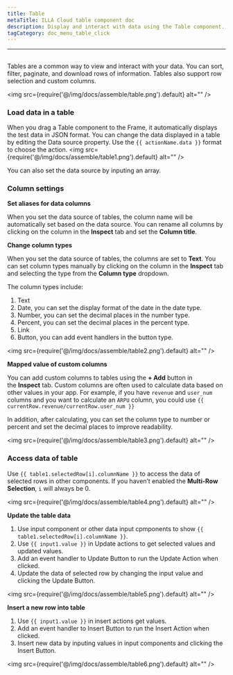 ```yaml
---
title: Table
metaTitle: ILLA Cloud table component doc
description: Display and interact with data using the Table component.
tagCategory: doc_menu_table_click
---
```

---

## <Heading hidden>Table</Heading>

Tables are a common way to view and interact with your data. You can sort, filter, paginate, and download rows of information. Tables also support row selection and custom columns.

<img
  src={require('@/img/docs/assemble/table.png').default}
  alt=""
/>

### Load data in a table

When you drag a Table component to the Frame, it automatically displays the test data in JSON format. You can change the data displayed in a table by editing the Data source property. Use the `{{ actionName.data }}` format to choose the action.
<img
  src={require('@/img/docs/assemble/table1.png').default}
  alt=""
/>

You can also set the data source by inputing an array.

### Column settings

**Set aliases for data columns**

When you set the data source of tables, the column name will be automatically set based on the data source. You can rename all columns by clicking on the column in the **Inspect** tab and set the **Column title**.

**Change column types**

When you set the data source of tables, the columns are set to **Text**. You can set column types manually by clicking on the column in the **Inspect** tab and selecting the type from the **Column type** dropdown.

The column types include:

1. Text
2. Date, you can set the display format of the date in the date type.
3. Number, you can set the decimal places in the number type.
4. Percent, you can set the decimal places in the percent type.
5. Link
6. Button, you can add event handlers in the button type.

<img
  src={require('@/img/docs/assemble/table2.png').default}
  alt=""
/>

**Mapped value of custom columns**

You can add custom columns to tables using the **+ Add** button in the **Inspect** tab. Custom columns are often used to calculate data based on other values in your app. For example, if you have `revenue` and `user_num` columns and you want to calculate an `ARPU` column, you could use `{{ currentRow.revenue/currentRow.user_num }}`

In addition, after calculating, you can set the column type to number or percent and set the decimal places to improve readability.

<img
  src={require('@/img/docs/assemble/table3.png').default}
  alt=""
/>

### Access data of table

Use `{{ table1.selectedRow[i].columnName }}` to access the data of selected rows in other components. If you haven’t enabled the **Multi-Row Selection**, `i` will always be 0.

<img
  src={require('@/img/docs/assemble/table4.png').default}
  alt=""
/>

**Update the table data**

1. Use input component or other data input cpmponents to show `{{ table1.selectedRow[i].columnName }}`.
2. Use `{{ input1.value }}` in Update actions to get selected values and updated values.
3. Add an event handler to Update Button to run the Update Action when clicked.
4. Update the data of selected row by changing the input value and clicking the Update Button.

<img
  src={require('@/img/docs/assemble/table5.png').default}
  alt=""
/>

**Insert a new row into table**

1. Use `{{ input1.value }}` in insert actions get values.
2. Add an event handler to Insert Button to run the Insert Action when clicked.
3. Insert new data by inputing values in input components and clicking the Insert Button.

<img
  src={require('@/img/docs/assemble/table6.png').default}
  alt=""
/>

